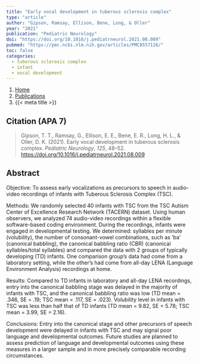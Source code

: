 ```yaml
---
title: "Early vocal development in tuberous sclerosis complex"
type: "article"
author: "Gipson, Ramsay, Ellison, Bene, Long, & Oller"
year: "2021"
publication: "Pediatric Neurology"
doi: "https://doi.org/10.1016/j.pediatrneurol.2021.08.009"
pubmed: "https://pmc.ncbi.nlm.nih.gov/articles/PMC8557126/"
toc: false
categories:
  - tuberous sclerosis complex
  - infant 
  - vocal development
---
```


```{=html}
<nav aria-label="breadcrumb">
  <ol class="breadcrumb">
    <li class="breadcrumb-item"><a href="../../index.html">Home</a></li>
    <li class="breadcrumb-item"><a href="../../publications.html">Publications</a></li>
    <li class="breadcrumb-item active" aria-current="page">{{< meta title >}}</li>
  </ol>
</nav>
```

## Citation (APA 7)

> Gipson, T. T., Ramsay, G., Ellison, E. E., Bene, E. R., Long, H. L., & Oller, D. K. (2021). Early vocal development in tuberous sclerosis complex. *Pediatric Neurology*, *125*, 48--52. <https://doi.org/10.1016/j.pediatrneurol.2021.08.009>

## Abstract

Objective: To assess early vocalizations as precursors to speech in audio-video recordings of infants with Tuberous Sclerosis Complex (TSC).

Methods: We randomly selected 40 infants with TSC from the TSC Autism Center of Excellence Research Network (TACERN) dataset. Using human observers, we analyzed 74 audio-video recordings within a flexible software-based coding environment. During the recordings, infants were engaged in developmental testing. We determined: syllables per minute (volubility), the number of consonant-vowel combinations, such as 'ba' (canonical babbling), the canonical babbling ratio (CBR) (canonical syllables/total syllables) and compared the data with 2 groups of typically developing (TD) infants. One comparison group's data had come from a laboratory setting, while the other's had come from all-day LENA (Language Environment Analysis) recordings at home.

Results: Compared to TD infants in laboratory and all-day LENA recordings, entry into the canonical babbling stage was delayed in the majority of infants with TSC, and the canonical babbling ratio was low (TD mean = .346, SE = .19; TSC mean = .117, SE = .023). Volubility level in infants with TSC was less than half that of TD infants (TD mean = 9.82, SE = 5.78; TSC mean = 3.99, SE = 2.16).

Conclusions: Entry into the canonical stage and other precursors of speech development were delayed in infants with TSC and may signal poor language and developmental outcomes. Future studies are planned to assess prediction of language and developmental outcomes using these measures in a larger sample and in more precisely comparable recording circumstances.
